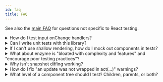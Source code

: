 ```yaml
---
id: faq
title: FAQ
---
```


See also the [main FAQ](dom-testing-library/faq.mdx) for questions not specific to React testing.

<details>

<summary>How do I test input onChange handlers?</summary>

TL;DR: [Go to the `on-change.js` example](https://codesandbox.io/s/github/kentcdodds/react-testing-library-examples/tree/main/?module=%2Fsrc%2F__tests__%2Fon-change.js&previewwindow=tests)

In summary:

```jsx
import React from 'react'
import {render, fireEvent} from '@testing-library/react'

test('change values via the fireEvent.change method', () => {
  const handleChange = jest.fn()
  const {container} = render(<input type="text" onChange={handleChange} />)
  const input = container.firstChild
  fireEvent.change(input, {target: {value: 'a'}})
  expect(handleChange).toHaveBeenCalledTimes(1)
  expect(input.value).toBe('a')
})

test('select drop-downs must use the fireEvent.change', () => {
  const handleChange = jest.fn()
  const {container} = render(
    <select onChange={handleChange}>
      <option value="1">1</option>
      <option value="2">2</option>
    </select>,
  )
  const select = container.firstChild
  const option1 = container.getElementsByTagName('option').item(0)
  const option2 = container.getElementsByTagName('option').item(1)

  fireEvent.change(select, {target: {value: '2'}})

  expect(handleChange).toHaveBeenCalledTimes(1)
  expect(option1.selected).toBe(false)
  expect(option2.selected).toBe(true)
})

test('checkboxes (and radios) must use fireEvent.click', () => {
  const handleChange = jest.fn()
  const {container} = render(<input type="checkbox" onChange={handleChange} />)
  const checkbox = container.firstChild
  fireEvent.click(checkbox)
  expect(handleChange).toHaveBeenCalledTimes(1)
  expect(checkbox.checked).toBe(true)
})
```

If you've used enzyme or React's TestUtils, you may be accustomed to changing inputs like so:

```javascript
input.value = 'a'
Simulate.change(input)
```

We can't do this with React Testing Library because React actually keeps track of any time you assign the `value` property on an `input` and so when you fire the `change` event, React thinks that the value hasn't actually been changed.

This works for Simulate because they use internal APIs to fire special simulated events. With React Testing Library, we try to avoid implementation details to make your tests more resilient.

So we have it worked out for the change event handler to set the property for you in a way that's not trackable by React. This is why you must pass the value as part of the `change` method call.

</details>

<details>

<summary>Can I write unit tests with this library?</summary>

Definitely yes! You can write unit and integration tests with this library. See below for more on how to mock dependencies (because this library intentionally does NOT support shallow rendering) if you want to unit test a high level component. The tests in this project show several examples of unit testing with this library.

As you write your tests, keep in mind:

> The more your tests resemble the way your software is used, the more confidence they can give you. - [17 Feb 2018][guiding-principle]

</details>

<details>

<summary>
  If I can't use shallow rendering, how do I mock out components in tests?
</summary>

In general, you should avoid mocking out components (see [the Guiding Principles section](guiding-principles.mdx)). However, if you need to, then try to use [Jest's mocking feature](https://facebook.github.io/jest/docs/en/manual-mocks.html). One case where I've found mocking to be especially useful is for animation libraries. I don't want my tests to wait for animations to end.

```jsx
jest.mock('react-transition-group', () => {
  const FakeTransition = jest.fn(({children}) => children)
  const FakeCSSTransition = jest.fn(props =>
    props.in ? <FakeTransition>{props.children}</FakeTransition> : null,
  )
  return {CSSTransition: FakeCSSTransition, Transition: FakeTransition}
})

test('you can mock things with jest.mock', () => {
  const {getByTestId, queryByTestId} = render(
    <HiddenMessage initialShow={true} />,
  )
  expect(queryByTestId('hidden-message')).toBeTruthy() // we just care it exists
  // hide the message
  fireEvent.click(getByTestId('toggle-message'))
  // in the real world, the CSSTransition component would take some time
  // before finishing the animation which would actually hide the message.
  // So we've mocked it out for our tests to make it happen instantly
  expect(queryByTestId('hidden-message')).toBeNull() // we just care it doesn't exist
})
```

Note that because they're Jest mock functions (`jest.fn()`), you could also make assertions on those as well if you wanted.

[Open full test](example-react-transition-group.mdx) for the full example.

This looks like more work than shallow rendering (and it is), but it gives you more confidence so long as your mock resembles the thing you're mocking closely enough.

If you want to make things more like shallow rendering, then you could do something more [like this](example-react-transition-group.mdx).

Learn more about how Jest mocks work from my blog post: ["But really, what is a JavaScript mock?"](https://kentcdodds.com/blog/but-really-what-is-a-javascript-mock)

</details>

<details>

<summary>
  What about enzyme is "bloated with complexity and features" and "encourage
  poor testing practices"?
</summary>

Most of the damaging features have to do with encouraging testing implementation details. Primarily, these are [shallow rendering](http://airbnb.io/enzyme/docs/api/shallow.html), APIs which allow selecting rendered elements by component constructors, and APIs which allow you to get and interact with component instances (and their state/properties) (most of enzyme's wrapper APIs allow this).

The guiding principle for this library is:

> The more your tests resemble the way your software is used, the more confidence they can give you. - [17 Feb 2018][guiding-principle]

Because users can't directly interact with your app's component instances, assert on their internal state or what components they render, or call their internal methods, doing those things in your tests reduce the confidence they're able to give you.

That's not to say that there's never a use case for doing those things, so they should be possible to accomplish, just not the default and natural way to test react components.

</details>

<details>

<summary>Why isn't snapshot diffing working?</summary>

If you use the [snapshot-diff](https://github.com/jest-community/snapshot-diff) library to save snapshot diffs, it won't work out of the box because this library uses the DOM which is mutable. Changes don't return new objects so snapshot-diff will think it's the same object and avoid diffing it.

Luckily there's an easy way to make it work: clone the DOM when passing it into snapshot-diff. It looks like this:

```js
const firstVersion = container.cloneNode(true)
// Do some changes
snapshotDiff(firstVersion, container.cloneNode(true))
```

</details>

<details>

<summary>How do I fix "an update was not wrapped in act(...)" warnings?</summary>

This warning is usually caused by an async operation causing an update after the test has already finished. There are 2 approaches to resolve it:

1. Wait for the result of the operation in your test by using one of [the async utilities](dom-testing-library/api-async.mdx) like [waitFor](dom-testing-library/api-async.mdx#waitfor) or a [`find*` query](queries/about.mdx#types-of-queries). For example: `const userAddress = await findByLabel(/address/i)`.
2. Mocking out the asynchronous operation so that it doesn't trigger state updates.

Generally speaking, approach 1 is preferred since it better matches the expectations of a user interacting with your app.

In addition, you may find [this blog post](https://kentcdodds.com/blog/write-fewer-longer-tests) helpful as you consider how best to write tests that give you confidence and avoid these warnings.

</details>

<details>

<summary>What level of a component tree should I test? Children, parents, or both?</summary>

Following the guiding principle of this library, it is useful to break down how tests are organized around how the user experiences and interacts with application functionality rather than around specific components themselves. In some cases, for example for reusable component libraries, it might be useful to include developers in the list of users to test for and test each of the reusable components individually. Other times, the specific break down of a component tree is just an implementation detail and testing every component within that tree individually can cause issues (see https://kentcdodds.com/blog/avoid-the-test-user).

In practice this means that it is often preferable to test high enough up the component tree to simulate realistic user interactions. The question of whether it is worth additionally testing at a higher or lower level on top of this comes down to a question of tradeoffs and what will provide enough value for the cost (see https://kentcdodds.com/blog/unit-vs-integration-vs-e2e-tests on more info on different levels of testing).

For a more in-depth discussion of this topic see [this video](https://youtu.be/0qmPdcV-rN8).

</details>

<!--
Links:
-->

<!-- prettier-ignore-start -->



<!-- prettier-ignore-end -->
[guiding-principle]: https://twitter.com/kentcdodds/status/977018512689455106
